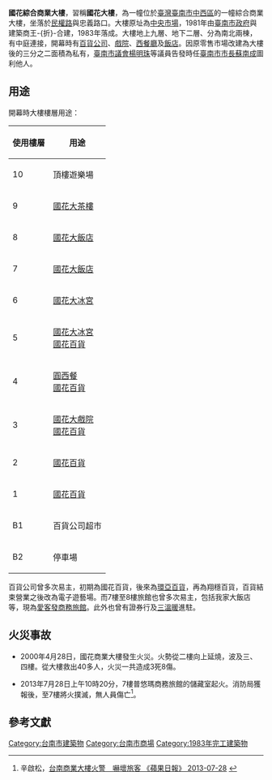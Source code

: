 {{coord|22|59|42|N|120|12|13|E|type:landmark|display=title}}
{{Infobox building
|name               = 國花綜合商業大樓
|image              = File:國花綜合商業大樓.JPG
|image_size         = 280px
|caption            = 
|building_type      = 
| architectural_style =
|structural_system =
|location           = [[中華民國|中華民國]][[臺南市|臺南市]][[中西區_(台灣)|中西區]]
|latd  = 
|longd = 
|iso_region         = 
|coordinates_display= 
|roof               = 
|top_floor          = 9層
|antenna_spire      = 
|floor_count        = 地上9層 地下2層
|start_date         = 
|status             = completed
|completion_date    = 
|opening            = 
|floor_area         = 
|architect          = 
|developer          = 
|structural_engineer=
|management         = 
}}
'''國花綜合商業大樓'''，習稱'''國花大樓'''，為一幢位於[[臺灣|臺灣]][[臺南市|臺南市]][[中西區_(臺南市)|中西區]]的一幢綜合商業大樓，坐落於[[民權路_(臺南市)|民權路]]與忠義路口。大樓原址為[[中央市場_(臺南市)|中央市場]]，1981年由[[臺南市政府|臺南市政府]]與建築商王-{折}-合建，1983年落成。大樓地上九層、地下二層、分為南北兩棟，有中庭連接，開幕時有[[百貨公司|百貨公司]]、[[電影院|戲院]]、[[西餐廳|西餐廳]]及[[旅館|飯店]]{{r|聯合報2000}}。因原零售市場改建為大樓後的三分之二面積為私有，[[臺南市議會|臺南市議會]][[楊明珠|楊明珠]]等議員告發時任[[臺南市市長|臺南市市長]][[蘇南成|蘇南成]]圖利他人{{r|中國時報1984}}{{r|聯合報1984}}。

==用途==
開幕時大樓樓層用途：
{| class="wikitable"
|-
! 使用樓層 || 用途 
|-
| 10 || 頂樓遊樂場
|-
| 9 || [[國花大茶樓|國花大茶樓]]
|-
| 8 || [[國花大飯店|國花大飯店]]
|-
| 7 || [[國花大飯店|國花大飯店]]
|-
| 6 || [[國花大冰宮|國花大冰宮]]
|-
| 5 || [[國花大冰宮|國花大冰宮]]<br>[[國花百貨|國花百貨]]
|-
| 4 || [[圓西餐|圓西餐]]<br>[[國花百貨|國花百貨]]
|-
| 3 || [[國花大戲院|國花大戲院]]<br>[[國花百貨|國花百貨]]
|-
| 2 || [[國花百貨|國花百貨]]
|-
| 1 || [[國花百貨|國花百貨]]
|-
| B1 || 百貨公司超市
|-
| B2 || 停車場
|}

百貨公司曾多次易主，初期為國花百貨，後來為[[環亞百貨|環亞百貨]]，再為翔穩百貨，百貨結束營業之後改為電子遊藝場。而7樓至8樓旅館也曾多次易主，包括我家大飯店等，現為[[愛客發商務旅館|愛客發商務旅館]]。{{r|民生報1987}}{{r|聯合報1987}}此外也曾有證券行及[[三溫暖|三溫暖]]進駐。

==火災事故==
*2000年4月28日，國花商業大樓發生火災。火勢從二樓向上延燒，波及三、四樓。從大樓救出40多人，火災一共造成3死8傷。{{r|聯合報2000}}{{r|民生報}}

*2013年7月28日上午10時20分，7樓普悠瑪商務旅館的儲藏室起火。消防局獲報後，至7樓將火撲滅，無人員傷亡<ref>辛啟松，[http://www.appledaily.com.tw/realtimenews/article/new/20130728/232172/ 台南商業大樓火警　嚇壞旅客 《蘋果日報》 2013-07-28] {{Wayback|url=http://www.appledaily.com.tw/realtimenews/article/new/20130728/232172/ |date=20170814051550 }}</ref>。

==參考文獻==
{{reflist|refs=
<ref name="聯合報1984">{{cite news|author1=台南訊|title=〈合建國花大樓指他圖利他人 蘇南成被議員告一狀〉|publisher=聯合報|date=1984-06-06}}</ref>
<ref name="中國時報1984">{{cite news|author1=台南訊|title=〈蘇南成圖利他人？三議員列舉七項罪嫌具狀告發 指他在興建國花大樓案中失職〉|work=中國時報|date=1984-06-06}}</ref>
<ref name="聯合報2000">{{cite news|author1=吳明良|author2=鄭惠仁|title=〈南市國花大樓疑遭縱火 三死八傷商業綜合大樓濃煙瀰漫 號子、賓館、三溫暖 及時疏散客 人 起火點在樓梯間〉|publisher=聯合報|date=2000-04-29}}</ref>
<ref name="民生報">{{cite news|author1=台南訊|title=〈南市國花大樓火警 三死八傷〉|agency=民生報|date=2000-04-29}}</ref>
<ref name="聯合報1987">{{cite news|author1=台南訊|title=〈租用國花大樓遇波折 翔穩百貨困難已克服〉|publisher=聯合報|date=1987-10-22}}</ref>
<ref name="民生報1987">{{cite news|author1=台南訊|title=〈台南翔穩百貨．25日開幕〉|publisher=民生報|date=1987-10-22}}</ref>
}}

{{Taiwan Shopping Market}}
[[Category:台南市建築物|Category:台南市建築物]]
[[Category:台南市商場|Category:台南市商場]]
[[Category:1983年完工建築物|Category:1983年完工建築物]]